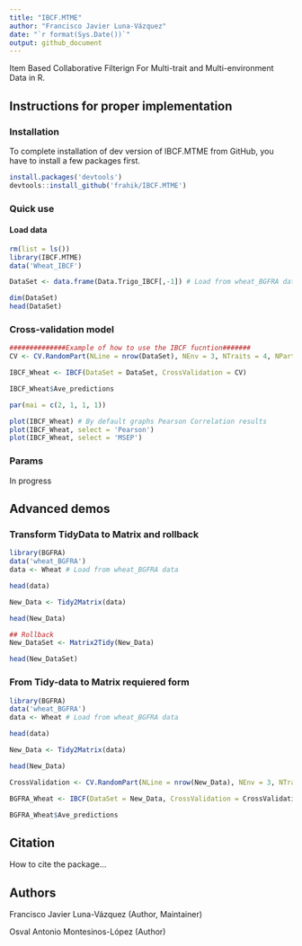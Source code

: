 ```yaml
---
title: "IBCF.MTME"
author: "Francisco Javier Luna-Vázquez"
date: "`r format(Sys.Date())`"
output: github_document
---
```


Item Based Collaborative Filterign For Multi-trait and Multi-environment Data in R.

## Instructions for proper implementation

### Installation

To complete installation of dev version of IBCF.MTME from GitHub, you have to install a few packages first.

```r
install.packages('devtools')
devtools::install_github('frahik/IBCF.MTME')
```

### Quick use 

#### Load data

```r
rm(list = ls())
library(IBCF.MTME)
data('Wheat_IBCF')

DataSet <- data.frame(Data.Trigo_IBCF[,-1]) # Load from wheat_BGFRA data

dim(DataSet)
head(DataSet)
```


### Cross-validation model

```r
##############Example of how to use the IBCF fucntion#######
CV <- CV.RandomPart(NLine = nrow(DataSet), NEnv = 3, NTraits = 4, NPartitions =  10, PTesting = 0.2, Set_seed = 5)

IBCF_Wheat <- IBCF(DataSet = DataSet, CrossValidation = CV)

IBCF_Wheat$Ave_predictions

par(mai = c(2, 1, 1, 1))

plot(IBCF_Wheat) # By default graphs Pearson Correlation results
plot(IBCF_Wheat, select = 'Pearson') 
plot(IBCF_Wheat, select = 'MSEP')
```

### Params

In progress

## Advanced demos

### Transform TidyData to Matrix and rollback

```r
library(BGFRA)
data('wheat_BGFRA')
data <- Wheat # Load from wheat_BGFRA data

head(data)

New_Data <- Tidy2Matrix(data)

head(New_Data)

## Rollback
New_DataSet <- Matrix2Tidy(New_Data)

head(New_DataSet)
```


### From Tidy-data to Matrix requiered form
```r
library(BGFRA)
data('wheat_BGFRA')
data <- Wheat # Load from wheat_BGFRA data

head(data)

New_Data <- Tidy2Matrix(data)

head(New_Data)

CrossValidation <- CV.RandomPart(NLine = nrow(New_Data), NEnv = 3, NTraits = 1, NPartitions = 10, PTesting = .3, Set_seed = 5)

BGFRA_Wheat <- IBCF(DataSet = New_Data, CrossValidation = CrossValidation)

BGFRA_Wheat$Ave_predictions

```

## Citation

How to cite the package...

## Authors

Francisco Javier Luna-Vázquez (Author, Maintainer)

Osval Antonio Montesinos-López (Author)
